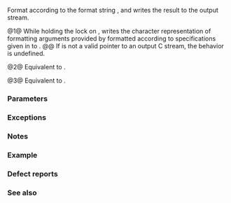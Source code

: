 {{cpp/title|vprint_nonunicode|vprint_nonunicode_buffered}}
{{cpp/io/print/navbar}}

{{dcl begin}}
{{dcl header|print}}
{{dcl|num=1|since=c++23|
void vprint_nonunicode( std::FILE* stream,
                        std::string_view fmt, std::format_args args );
}}
{{dcl|num=2|since=c++23|
void vprint_nonunicode_buffered
    ( std::FILE* stream, std::string_view fmt, std::format_args args );
}}
{{dcl|num=3|since=c++23|
void vprint_nonunicode_buffered
    ( std::string_view fmt, std::format_args args );
}}
{{dcl end}}

Format {{c|args}} according to the format string {{c|fmt}}, and writes the result to the output stream.

@1@ While holding the lock on {{c|stream}}, writes the character representation of formatting arguments provided by {{c|args}} formatted according to specifications given in {{c|fmt}} to {{c|stream}}.
@@ If {{c|stream}} is not a valid pointer to an output C stream, the behavior is undefined.

@2@ Equivalent to {{c multi
|1=std::string out = std::vformat(fmt, args);
|2=std::vprint_nonunicode(stream, "{}", std::make_format_args(out));
}}.

@3@ Equivalent to {{c|std::vprint_nonunicode_buffered(stdout, fmt, args)}}.

===Parameters===
{{par begin}}
{{par|stream|output file stream to write to}}
{{par|fmt|{{include|cpp/utility/format/format string}}}}
{{par|args|arguments to be formatted}}
{{par end}}

===Exceptions===
{{std print exceptions}}

===Notes===
{{ftm begin|std=1|value=1|comment=1}}
{{ftm|__cpp_lib_print|Formatted output|value=202207L|std=C++23|rowspan=3}}
{{ftm|-|Unbuffered formatted output|value=202403L|std=C++26|dr=23}}
{{ftm|-|Enabling unbuffered formatted output for more formattable types|value=202406L|std=C++26|dr=23}}
{{ftm|__cpp_lib_format|Exposing {{lc|std::basic_format_string}}|value=202207L|std=C++23}}
{{ftm end}}

===Example===
{{example
|code=
&lt;!--
#include &lt;print&gt;

int main()
{
}
--&gt;
|output=
}}

===Defect reports===
{{dr list begin}}
{{dr list item|paper=P3107R5|std=C++23|before=printing operations were always buffered|after=provides unbuffered printing operations}}
{{dr list item|paper=P3235R3|std=C++23|before=the names of the functions added&lt;br&gt;by {{stddoc|P3107R5}} were misleading|after=changed the function names}}
{{dr list end}}

===See also===
{{dsc begin}}
{{dsc inc|cpp/io/dsc vprint_unicode}}
{{dsc inc|cpp/io/basic_ostream/dsc vprint_nonunicode}}
{{dsc inc|cpp/io/dsc print}}
{{dsc inc|cpp/utility/format/dsc format}}
{{dsc end}}

{{langlinks|de|es|fr|ja|pl|ru|zh}}